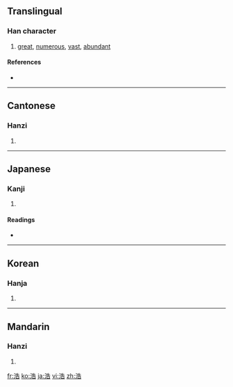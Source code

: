 {{see|澔}}
==Translingual==

===Han character===
{{Han char|rn=85|rad=水|as=07|sn=10|four=3416<sub>1</sub>|canj=水竹土口 (EHGR)}}

# [[great]], [[numerous]], [[vast]], [[abundant]]

====References====
* {{Han ref|kx=0624.150|dkj=17479|dj=1022.020|hdz=31626.010|uh=6D69|ud=28009|bh=AF45|bd=44869}}

----

==Cantonese==

===Hanzi===
{{yue-hanzi|jyut=|y=hou5}}

# {{defn|Cantonese}}

----

==Japanese==

===Kanji===
{{ja-kanji|grade=|rs=水07}}

# {{defn|Japanese}}

====Readings====
* {{ja-readings|on=[[こう]] (kō)|kun=[[ひろい]] (hiroi), [[おおきい]] (ookii)}}

----

==Korean==

===Hanja===
{{ko-hanja|hangeul=호|eumhun=|rv=ho|mr=ho|y=ho}}

# {{defn|Korean}}

----

==Mandarin==

===Hanzi===
{{cmn-hanzi|pin=[[hào]] ([[hao4]])|wg=hao<sup>4</sup>}}

# {{defn|Mandarin}}

[[fr:浩]]
[[ko:浩]]
[[ja:浩]]
[[vi:浩]]
[[zh:浩]]